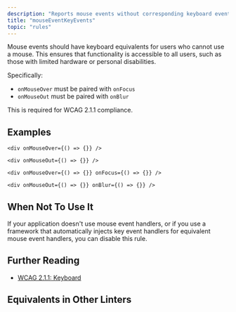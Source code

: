 ```yaml
---
description: "Reports mouse events without corresponding keyboard events."
title: "mouseEventKeyEvents"
topic: "rules"
---
```



<RuleSummary plugin="jsx" rule="mouseEventKeyEvents" />

Mouse events should have keyboard equivalents for users who cannot use a mouse.
This ensures that functionality is accessible to all users, such as those with limited hardware or personal disabilities.

Specifically:

- `onMouseOver` must be paired with `onFocus`
- `onMouseOut` must be paired with `onBlur`

This is required for WCAG 2.1.1 compliance.

## Examples

<Tabs>
<TabItem label="❌ Incorrect">

```tsx
<div onMouseOver={() => {}} />
```

```tsx
<div onMouseOut={() => {}} />
```

</TabItem>
<TabItem label="✅ Correct">

```tsx
<div onMouseOver={() => {}} onFocus={() => {}} />
```

```tsx
<div onMouseOut={() => {}} onBlur={() => {}} />
```

</TabItem>
</Tabs>

## When Not To Use It

If your application doesn't use mouse event handlers, or if you use a framework that automatically injects key event handlers for equivalent mouse event handlers, you can disable this rule.

## Further Reading

- [WCAG 2.1.1: Keyboard](https://www.w3.org/WAI/WCAG21/Understanding/keyboard)

## Equivalents in Other Linters

<RuleEquivalents pluginId="jsx" ruleId="mouseEventKeyEvents" />
